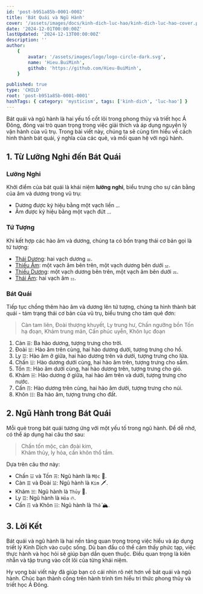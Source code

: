 ```yaml
---
id: 'post-b951a85b-0001-0002'
title: 'Bát Quái và Ngũ Hành'
cover: '/assets/images/docs/kinh-dich-luc-hao/kinh-dich-luc-hao-cover.png'
date: '2024-12-01T00:00:00Z'
lastUpdated: '2024-12-13T00:00:00Z'
description: ''
author:
    {
        avatar: '/assets/images/logo/logo-circle-dark.svg',
        name: 'Hieu.BuiMinh',
        github: 'https://github.com/Hieu-BuiMinh',
    }

published: true
type: 'CHILD'
root: 'post-b951a85b-0001-0001'
hashTags: { category: 'mysticism', tags: ['kinh-dich', 'luc-hao'] }
---
```


Bát quái và ngũ hành là hai yếu tố cốt lõi trong phong thủy và triết học Á Đông, đóng vai trò quan trọng trong việc giải thích và áp dụng nguyên lý vận hành của vũ trụ. Trong bài viết này, chúng ta sẽ cùng tìm hiểu về cách hình thành bát quái, ý nghĩa của các quẻ, và mối quan hệ với ngũ hành.

## 1. Từ Lưỡng Nghi đến Bát Quái

### Lưỡng Nghi

Khởi điểm của bát quái là khái niệm **lưỡng nghi**, biểu trưng cho sự cân bằng của âm và dương trong vũ trụ:

-   Dương được ký hiệu bằng một vạch liền `⚊`.
-   Âm được ký hiệu bằng một vạch đứt `⚋`.

### Tứ Tượng

Khi kết hợp các hào âm và dương, chúng ta có bốn trạng thái cơ bản gọi là tứ tượng:

-   <u>Thái Dương</u>: hai vạch dương `⚌`.
-   <u>Thiếu Âm</u>: một vạch âm bên trên, một vạch dương bên dưới `⚍`.
-   <u>Thiếu Dương</u>: một vạch dương bên trên, một vạch âm bên dưới `⚎`.
-   <u>Thái Âm</u>: hai vạch âm `⚏`.

### Bát Quái

Tiếp tục chồng thêm hào âm và dương lên tứ tượng, chúng ta hình thành bát quái - tám trạng thái cơ bản của vũ trụ, biểu trưng cho tám quẻ đơn:

<div className="mt-5 flex justify-center gap-3 flex-wrap">
	<Bagua index={1} showLabel />
	<Bagua index={2} showLabel />
	<Bagua index={3} showLabel />
	<Bagua index={4} showLabel />
	<Bagua index={5} showLabel />
	<Bagua index={6} showLabel />
	<Bagua index={7} showLabel />
	<Bagua index={8} showLabel />
</div>

<div className="text-center">

> Càn tam liên, Đoài thượng khuyết, Ly trung hư, Chấn ngưỡng bồn
> Tốn hạ đoạn, Khảm trung mãn, Cấn phúc uyễn, Khôn lục đoạn

</div>

1. Càn `☰`: Ba hào dương, tượng trưng cho trời.
2. Đoài `☱`: Hào âm trên cùng, hai hào dương dưới, tượng trưng cho hồ.
3. Ly `☲`: Hào âm ở giữa, hai hào dương trên và dưới, tượng trưng cho lửa.
4. Chấn `☳`: Hào dương dưới cùng, hai hào âm trên, tượng trưng cho sấm.
5. Tốn `☴`: Hào âm dưới cùng, hai hào dương trên, tượng trưng cho gió.
6. Khảm `☵`: Hào dương ở giữa, hai hào âm trên và dưới, tượng trưng cho nước.
7. Cấn `☶`: Hào dương trên cùng, hai hào âm dưới, tượng trưng cho núi.
8. Khôn `☷`: Ba hào âm, tượng trưng cho đất.

## 2. Ngũ Hành trong Bát Quái

Mỗi quẻ trong bát quái tương ứng với một yếu tố trong ngũ hành. Để dễ nhớ, có thể áp dụng hai câu thơ sau:

<div className="text-center">

> Chấn tốn mộc, càn đoài kim,  
> Khảm thủy, ly hỏa, cấn khôn thổ tầm.

</div>

Dựa trên câu thơ này:

-   Chấn `☳` và Tốn `☴`: Ngũ hành là `Mộc` 🌳.
-   Càn `☰` và Đoài `☱`: Ngũ hành là `Kim` 🗡️.
-   Khảm `☵`: Ngũ hành là `Thủy` 🌊.
-   Ly `☲`: Ngũ hành là `Hỏa` 🔥.
-   Cấn `☶` và Khôn `☷`: Ngũ hành là `Thổ` 🏔️.

## 3. Lời Kết

Bát quái và ngũ hành là hai nền tảng quan trọng trong việc hiểu và áp dụng triết lý Kinh Dịch vào cuộc sống. Dù ban đầu có thể cảm thấy phức tạp, việc thực hành và học hỏi sẽ giúp bạn dần quen thuộc. Điều quan trọng là kiên nhẫn và tập trung vào cốt lõi của từng khái niệm.

Hy vọng bài viết này đã giúp bạn có cái nhìn rõ nét hơn về bát quái và ngũ hành. Chúc bạn thành công trên hành trình tìm hiểu tri thức phong thủy và triết học Á Đông.
